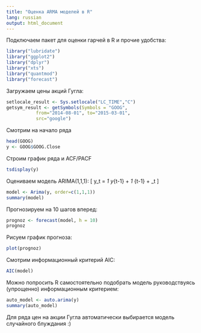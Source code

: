 ```yaml
---
title: "Оценка ARMA моделей в R"
lang: russian
output: html_document
---
```

  
Подключаем пакет для оценки гарчей в R и прочие удобства:
```r
library("lubridate")
library("ggplot2")
library("dplyr")
library("xts")
library("quantmod")
library("forecast")
```


Загружаем цены акций Гугла:
```r
setlocale_result <- Sys.setlocale("LC_TIME","C")
getsym_result <- getSymbols(Symbols = "GOOG", 
           from="2014-08-01", to="2015-03-01",
           src="google")
```


Смотрим на начало ряда 
```r
head(GOOG)
y <- GOOG$GOOG.Close
```


Строим график ряда и ACF/PACF
```r
tsdisplay(y)
```


Оцениваем модель ARIMA(1,1,1):
\[
\triangle y_t = \phi_1 \triangle y_{t-1} +  \theta_1 \varepsilon_{t-1} + \varepsilon_t
\]


```r
model <- Arima(y, order=c(1,1,1))
summary(model)
```

Прогнозируем на 10 шагов вперед:
```r
prognoz <- forecast(model, h = 10)
prognoz
```


Рисуем график прогноза:
```r
plot(prognoz)
```

Смотрим информационный критерий AIC:
```r
AIC(model)
```

Можно попросить R самостоятельно подобрать модель руководствуясь (упрощенно) информационным критерием:

```r
auto_model <- auto.arima(y)
summary(auto_model)
```

Для ряда цен на акции Гугла автоматически выбирается модель случайного блуждания :)


